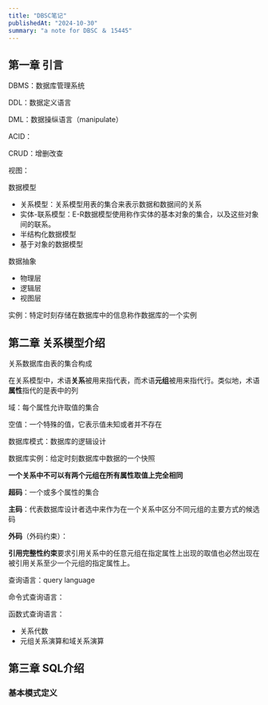 ```yaml
---
title: "DBSC笔记"
publishedAt: "2024-10-30"
summary: "a note for DBSC ＆ 15445"
---
```


## 第一章 引言

DBMS：数据库管理系统

DDL：数据定义语言

DML：数据操纵语言（manipulate）

ACID：

CRUD：增删改查

视图：

数据模型

* 关系模型：关系模型用表的集合来表示数据和数据间的关系
* 实体-联系模型：E-R数据模型使用称作实体的基本对象的集合，以及这些对象间的联系。
* 半结构化数据模型
* 基于对象的数据模型

数据抽象

* 物理层
* 逻辑层
* 视图层

实例：特定时刻存储在数据库中的信息称作数据库的一个实例

## 第二章 关系模型介绍

关系数据库由表的集合构成

在关系模型中，术语**关系**被用来指代表，而术语**元组**被用来指代行。类似地，术语**属性**指代的是表中的列

域：每个属性允许取值的集合

空值：一个特殊的值，它表示值未知或者并不存在

数据库模式：数据库的逻辑设计

数据库实例：给定时刻数据库中数据的一个快照

**一个关系中不可以有两个元组在所有属性取值上完全相同**

**超码**：一个或多个属性的集合

**主码**：代表数据库设计者选中来作为在一个关系中区分不同元组的主要方式的候选码

**外码**（外码约束）：

**引用完整性约束**要求引用关系中的任意元组在指定属性上出现的取值也必然出现在被引用关系至少一个元组的指定属性上。

查询语言：query language

命令式查询语言：

函数式查询语言：

* 关系代数
* 元组关系演算和域关系演算

## 第三章 SQL介绍

### 基本模式定义







